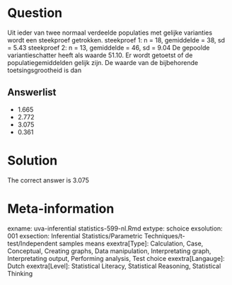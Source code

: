 Question
========

Uit ieder van twee normaal verdeelde populaties met gelijke varianties wordt een steekproef getrokken.
steekproef 1: n = 18, gemiddelde = 38, sd = 5.43
steekproef 2: n = 13, gemiddelde = 46, sd = 9.04
De gepoolde variantieschatter heeft als waarde 51.10. Er wordt getoetst of de populatiegemiddelden gelijk zijn. De waarde van de bijbehorende toetsingsgrootheid is dan

Answerlist
----------
* 1.665
* 2.772
* 3.075
* 0.361

Solution
========

The correct answer is  3.075

Meta-information
================
exname: uva-inferential statistics-599-nl.Rmd
extype: schoice
exsolution: 001
exsection: Inferential Statistics/Parametric Techniques/t-test/Independent samples means
exextra[Type]: Calculation, Case, Conceptual, Creating graphs, Data manipulation, Interpretating graph, Interpretating output, Performing analysis, Test choice
exextra[Langauge]: Dutch
exextra[Level]: Statistical Literacy, Statistical Reasoning, Statistical Thinking
